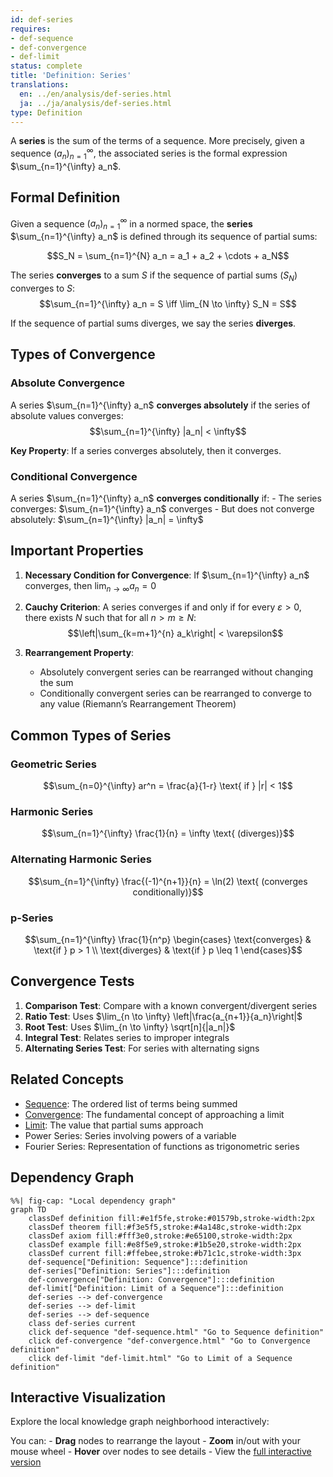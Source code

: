 ```yaml
---
id: def-series
requires:
- def-sequence
- def-convergence
- def-limit
status: complete
title: 'Definition: Series'
translations:
  en: ../en/analysis/def-series.html
  ja: ../ja/analysis/def-series.html
type: Definition
---
```


A **series** is the sum of the terms of a sequence. More precisely, given a sequence $(a_n)_{n=1}^{\infty}$, the associated series is the formal expression $\sum_{n=1}^{\infty} a_n$.

## Formal Definition

Given a sequence $(a_n)_{n=1}^{\infty}$ in a normed space, the **series** $\sum_{n=1}^{\infty} a_n$ is defined through its sequence of partial sums:

$$S_N = \sum_{n=1}^{N} a_n = a_1 + a_2 + \cdots + a_N$$

The series **converges** to a sum $S$ if the sequence of partial sums $(S_N)$ converges to $S$:
$$\sum_{n=1}^{\infty} a_n = S \iff \lim_{N \to \infty} S_N = S$$

If the sequence of partial sums diverges, we say the series **diverges**.

## Types of Convergence

### Absolute Convergence

A series $\sum_{n=1}^{\infty} a_n$ **converges absolutely** if the series of absolute values converges:
$$\sum_{n=1}^{\infty} |a_n| < \infty$$

**Key Property**: If a series converges absolutely, then it converges.

### Conditional Convergence

A series $\sum_{n=1}^{\infty} a_n$ **converges conditionally** if:
- The series converges: $\sum_{n=1}^{\infty} a_n$ converges
- But does not converge absolutely: $\sum_{n=1}^{\infty} |a_n| = \infty$

## Important Properties

1. **Necessary Condition for Convergence**: If $\sum_{n=1}^{\infty} a_n$ converges, then $\lim_{n \to \infty} a_n = 0$

2. **Cauchy Criterion**: A series converges if and only if for every $\varepsilon > 0$, there exists $N$ such that for all $n > m \geq N$:
   $$\left|\sum_{k=m+1}^{n} a_k\right| < \varepsilon$$

3. **Rearrangement Property**:
   - Absolutely convergent series can be rearranged without changing the sum
   - Conditionally convergent series can be rearranged to converge to any value (Riemann's Rearrangement Theorem)

## Common Types of Series

### Geometric Series
$$\sum_{n=0}^{\infty} ar^n = \frac{a}{1-r} \text{ if } |r| < 1$$

### Harmonic Series
$$\sum_{n=1}^{\infty} \frac{1}{n} = \infty \text{ (diverges)}$$

### Alternating Harmonic Series
$$\sum_{n=1}^{\infty} \frac{(-1)^{n+1}}{n} = \ln(2) \text{ (converges conditionally)}$$

### p-Series
$$\sum_{n=1}^{\infty} \frac{1}{n^p} \begin{cases}
\text{converges} & \text{if } p > 1 \\
\text{diverges} & \text{if } p \leq 1
\end{cases}$$

## Convergence Tests

1. **Comparison Test**: Compare with a known convergent/divergent series
2. **Ratio Test**: Uses $\lim_{n \to \infty} \left|\frac{a_{n+1}}{a_n}\right|$
3. **Root Test**: Uses $\lim_{n \to \infty} \sqrt[n]{|a_n|}$
4. **Integral Test**: Relates series to improper integrals
5. **Alternating Series Test**: For series with alternating signs

## Related Concepts

- [Sequence](def-sequence.qmd): The ordered list of terms being summed
- [Convergence](def-convergence.qmd): The fundamental concept of approaching a limit
- [Limit](def-limit.qmd): The value that partial sums approach
- Power Series: Series involving powers of a variable
- Fourier Series: Representation of functions as trigonometric series

## Dependency Graph

```mermaid
%%| fig-cap: "Local dependency graph"
graph TD
    classDef definition fill:#e1f5fe,stroke:#01579b,stroke-width:2px
    classDef theorem fill:#f3e5f5,stroke:#4a148c,stroke-width:2px
    classDef axiom fill:#fff3e0,stroke:#e65100,stroke-width:2px
    classDef example fill:#e8f5e9,stroke:#1b5e20,stroke-width:2px
    classDef current fill:#ffebee,stroke:#b71c1c,stroke-width:3px
    def-sequence["Definition: Sequence"]:::definition
    def-series["Definition: Series"]:::definition
    def-convergence["Definition: Convergence"]:::definition
    def-limit["Definition: Limit of a Sequence"]:::definition
    def-series --> def-convergence
    def-series --> def-limit
    def-series --> def-sequence
    class def-series current
    click def-sequence "def-sequence.html" "Go to Sequence definition"
    click def-convergence "def-convergence.html" "Go to Convergence definition"
    click def-limit "def-limit.html" "Go to Limit of a Sequence definition"
```

## Interactive Visualization

Explore the local knowledge graph neighborhood interactively:

::: {.graph-viz data-id="def-series" data-width="700" data-height="500"}
:::

You can:
- **Drag** nodes to rearrange the layout
- **Zoom** in/out with your mouse wheel
- **Hover** over nodes to see details
- View the [full interactive version](../../output/interactive/def-series.html){target="_blank"}
